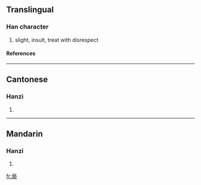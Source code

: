 {{see|褻}}

==Translingual==
===Han character===
{{Han char|rn=8|rad=亠|as=10|sn=12|four=|canj=卜手戈女 (YQIV)}}
# slight, insult, treat with disrespect
====References====
{{Han ref|kx=1116.341|hdz=10290.020|uh=4EB5|ud=20149}}
----
==Cantonese==
===Hanzi===
{{yue-hanzi|jyut=|y=sit3}}
# {{defn|Cantonese}}
----
==Mandarin==
===Hanzi===
{{cmn-hanzi|tra=褻|pin=[[xiè]] ([[xie4]])|wg=hsieh<sup>4</sup>}}
# {{defn|Mandarin}}




[[fr:亵]]